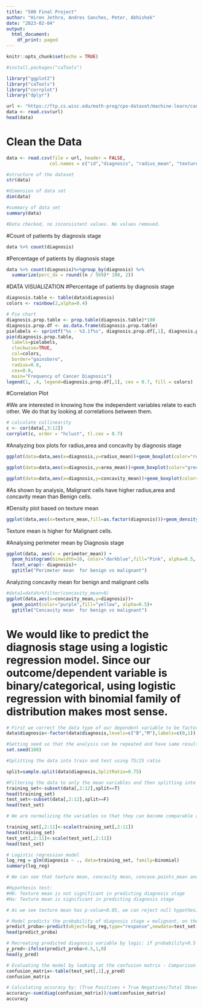 ---
title: "500 Final Project"
author: "Hiren Jethra, Andres Sanches, Peter, Abhishek"
date: "2023-02-04"
output:
  html_document:
    df_print: paged
---

```{r setup, include=FALSE}
knitr::opts_chunk$set(echo = TRUE)
```



```{r}
#install.packages("caTools")

library("ggplot2")
library("caTools")
library("corrplot")
library("dplyr")

url <- "https://ftp.cs.wisc.edu/math-prog/cpo-dataset/machine-learn/cancer/WDBC/WDBC.dat"
data <- read.csv(url)
head(data)
```

# Clean the Data
```{r}

data <- read.csv(file = url, header = FALSE,
                col.names = c("id","diagnosis", "radius_mean", "texture_mean", "perimeter_mean", "area_mean", "smoothness_mean", "compactness_mean", "concavity_mean","concave.points_mean", "symmetry_mean", "fractal_dimension_mean", "radius_se", "texture_se", "perimeter_se", "area_se", "smoothness_se", "compactness_se", "concavity_se", "concave.points_se", "symmetry_se", "fractal_dimension_se", "radius_worst","texture_worst","perimeter_worst", "area_worst","smoothness_worst","compactness_worst","concavity_worst","concave.points_worst","symmetry_worst","fractal_dimension_worst") )

#structure of the dataset
str(data)

#dimension of data set
dim(data)

#summary of data set
summary(data)

#Data checked, no inconsistent values. No values removed. 

```

#Count of patients by diagnosis stage

```{r}
data %>% count(diagnosis)
```

#Percentage of patients by diagnosis stage
```{r}
data %>% count(diagnosis)%>%group_by(diagnosis) %>%
  summarize(perc_dx = round((n / 569)* 100, 2))
```

#DATA VISUALIZATION
#Percentage of patients by diagnosis stage
```{r}
diagnosis.table <- table(data$diagnosis)
colors <- rainbow(2,alpha=0.4) 

# Pie chart 
diagnosis.prop.table <- prop.table(diagnosis.table)*100
diagnosis.prop.df <- as.data.frame(diagnosis.prop.table)
pielabels <- sprintf("%s - %3.1f%s", diagnosis.prop.df[,1], diagnosis.prop.table, "%")
pie(diagnosis.prop.table,
  labels=pielabels,  
  clockwise=TRUE,
  col=colors,
  border="gainsboro",
  radius=0.8,
  cex=0.8, 
  main="Frequency of Cancer Diagnosis")
legend(1, .4, legend=diagnosis.prop.df[,1], cex = 0.7, fill = colors)
```
#Correlation Plot

#We are interested in knowing how the independent variables relate to each other. We do that by looking at correlations between them.

```{r}
# calculate collinearity
c <- cor(data[,3:12])
corrplot(c, order = "hclust", tl.cex = 0.7)
```
#Analyzing box plots for radius,area and concavity by diagnosis stage

```{r}
ggplot(data=data,aes(x=diagnosis,y=radius_mean))+geom_boxplot(color="red", fill="orange", alpha=0.2)+ggtitle("Radius of Benign Vs Malignant")
```
```{r}
ggplot(data=data,aes(x=diagnosis,y=area_mean))+geom_boxplot(color="green", fill="yellow", alpha=0.2)+ggtitle("Area of Benign Vs Malignant")
```
```{r}
ggplot(data=data,aes(x=diagnosis,y=concavity_mean))+geom_boxplot(color="blue", fill="purple", alpha=0.2)+ggtitle("Concavity of  Benign Vs Malignant")
```
#As shown by analysis, Malignant cells have higher radius,area and concavity mean than Benign cells. 

#Density plot based on texture mean

```{r}
ggplot(data,aes(x=texture_mean,fill=as.factor(diagnosis)))+geom_density(alpha=0.2)+ggtitle("Texture mean  for Benign vs Malignant")

```
Texture mean is higher for Malignant cells. 

#Analysing perimeter mean by Diagnosis stage

```{r}
ggplot(data, aes(x = perimeter_mean)) +
  geom_histogram(binwidth=10, color="darkblue",fill="Pink", alpha=0.5, ) +
  facet_wrap(~ diagnosis)+
  ggtitle("Perimeter mean  for benign vs malignant")
```
Analyzing concavity mean for benign and malignant cells

```{r}
#data1=data%>%filter(concavity_mean>0)
ggplot(data,aes(x=concavity_mean,y=diagnosis))+
  geom_point(color="purple",fill="yellow", alpha=0.5)+
  ggtitle("Concavity mean  for benign vs malignant")
```
# We would like to predict the diagnosis stage using a logistic regression model. Since our outcome/dependent variable is binary/categorical, using logistic regression with binomial family of distribution makes most sense.

```{r}
# First we correct the data type of our dependent variable to be factor
data$diagnosis<-factor(data$diagnosis,levels=c("B","M"),labels=c(0,1))

#Setting seed so that the analysis can be repeated and have same results
set.seed(100)

#Splitting the data into train and test using 75/25 ratio

split=sample.split(data$diagnosis,SplitRatio=0.75)

#Filtering the data to only the mean variables and then splitting into train & test
training_set<-subset(data[,2:12],split==T)
head(training_set)
test_set<-subset(data[,2:12],split==F)
head(test_set)
```

```{r}
# We are normalizing the variables so that they can become comparable and used in same model

training_set[,2:11]<-scale(training_set[,2:11])
head(training_set)
test_set[,2:11]<-scale(test_set[,2:11])
head(test_set)
```


```{r}
# Logistic regression model
log_reg = glm(diagnosis ~ ., data=training_set, family=binomial)
summary(log_reg)

# We can see that texture mean, concavity mean, concave.points_mean and symmetry mean are significant.gj 

#Hypothesis test:
#H0: Texture mean is not significant in predicting diagnosis stage
#Ha: Texture mean is significant in predicting diagnosis stage

# As we see texture mean has p-value<0.05, we can reject null hypothesis and say that we have evidence that texture mean is significant in predicting diagnosis stage.
```

```{r}
# Model predicts the probability of diagnosis stage = malignant, on the test data set
predict_proba<-predict(object=log_reg,type="response",newdata=test_set[-1])
head(predict_proba)
```

```{r}
# Recreating predicted diagnosis variable by logic: if probability>0.5 then 1 else 0
y_pred<-ifelse(predict_proba>0.5,1,0)
head(y_pred)
```

```{r}
# Evaluating the model by looking at the confusion matrix - Comparison between actual vs predicted diagnosis stage in the test dataset
confusion_matrix<-table(test_set[,1],y_pred)
confusion_matrix
```

```{r}
# Calculating accuracy by: (True Positives + True Negatives/Total Observations)
accuracy<-sum(diag(confusion_matrix))/sum(confusion_matrix) 
accuracy
```

